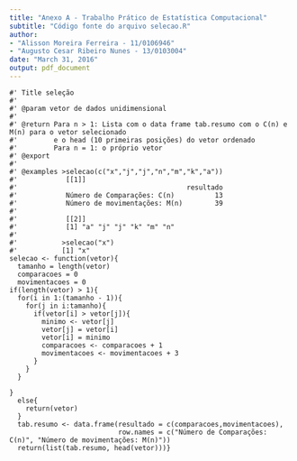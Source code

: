 ```yaml
---
title: "Anexo A - Trabalho Prático de Estatística Computacional"
subtitle: "Código fonte do arquivo selecao.R"
author: 
- "Alisson Moreira Ferreira - 11/0106946"
- "Augusto Cesar Ribeiro Nunes - 13/0103004"
date: "March 31, 2016"
output: pdf_document
---
```


```tidy
#' Title seleção
#'
#' @param vetor de dados unidimensional
#'
#' @return Para n > 1: Lista com o data frame tab.resumo com o C(n) e M(n) para o vetor selecionado
#'         e o head (10 primeiras posições) do vetor ordenado
#'         Para n = 1: o próprio vetor
#' @export 
#'
#' @examples >selecao(c("x","j","j","n","m","k","a")) 
#'            [[1]]
#'                                          resultado
#'            Número de Comparações: C(n)          13
#'            Número de movimentações: M(n)        39
#'
#'            [[2]]
#'            [1] "a" "j" "j" "k" "m" "n"
#'            
#'           >selecao("x")
#'           [1] "x"
selecao <- function(vetor){
  tamanho = length(vetor)
  comparacoes = 0 
  movimentacoes = 0 
if(length(vetor) > 1){
  for(i in 1:(tamanho - 1)){
    for(j in i:tamanho){
      if(vetor[i] > vetor[j]){
        minimo <- vetor[j]
        vetor[j] = vetor[i]
        vetor[i] = minimo
        comparacoes <- comparacoes + 1
        movimentacoes <- movimentacoes + 3
      }
    }
  }
  
}
  else{
    return(vetor)
  }
  tab.resumo <- data.frame(resultado = c(comparacoes,movimentacoes),
                           row.names = c("Número de Comparações: C(n)", "Número de movimentações: M(n)"))
  return(list(tab.resumo, head(vetor)))}

```